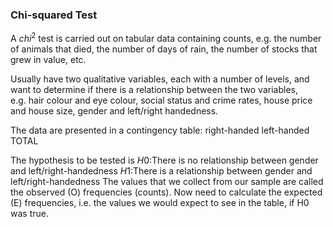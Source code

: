 ### Chi-squared Test

A $chi^2$ test is carried out on tabular data containing counts, e.g. the number of animals that died, the number of days of rain, the
number of stocks that grew in value, etc.

Usually have two qualitative variables, each with a number of levels, and want to determine if there is a relationship between the
two variables, e.g. hair colour and eye colour, social status and crime rates, house price and house size, gender and left/right
handedness.

The data are presented in a contingency table:
right-handed left-handed TOTAL

\begin{tabular}{|c|c|c|c|}
\hline
% after \\: \hline or \cline{col1-col2} \cline{col3-col4} ...
& right-handed &left-handed & TOTAL\\\hline
Male & 43 & 9 & 52 \\
Female & 44 & 4 & 48 \\
TOTAL & 87 & 13 & 100 \\
\hline
\end{tabular}


The hypothesis to be tested is $H0 :$There is no relationship between gender and left/right-handedness $H1 :$There is a relationship between gender and left/right-handedness
The values that we collect from our sample are called the observed (O) frequencies (counts). Now need to calculate the expected (E)
frequencies, i.e. the values we would expect to see in the table, if H0 was true.

